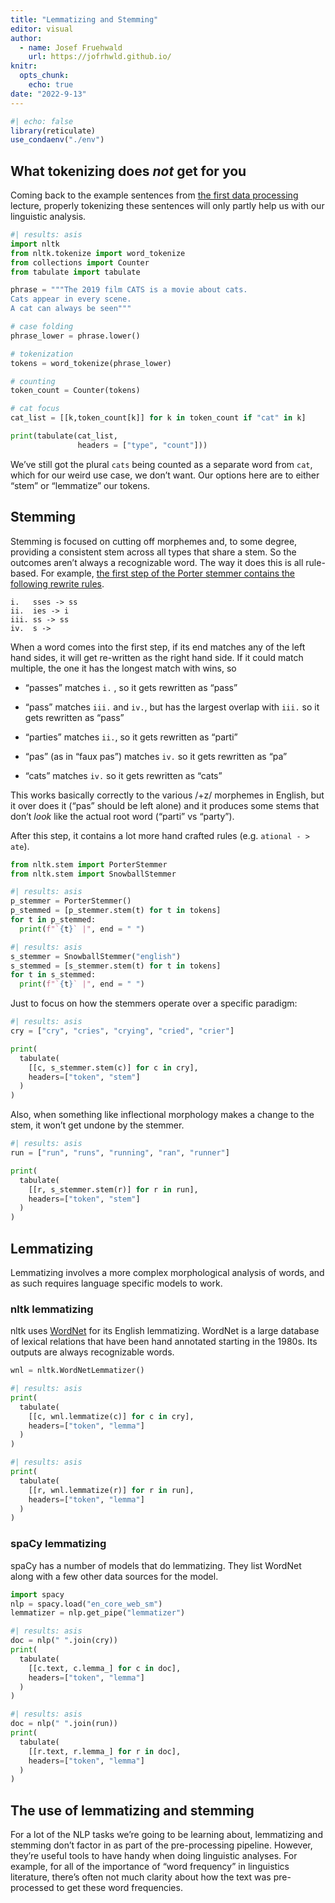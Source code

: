 ```yaml
---
title: "Lemmatizing and Stemming"
editor: visual
author:
  - name: Josef Fruehwald
    url: https://jofrhwld.github.io/
knitr: 
  opts_chunk: 
    echo: true
date: "2022-9-13"
---
```


```r
#| echo: false
library(reticulate)
use_condaenv("./env")
```

## What tokenizing does *not* get for you

Coming back to the example sentences from [the first data processing](../data_processing/index.qmd) lecture, properly tokenizing these sentences will only partly help us with our linguistic analysis.

```python
#| results: asis
import nltk
from nltk.tokenize import word_tokenize
from collections import Counter
from tabulate import tabulate

phrase = """The 2019 film CATS is a movie about cats. 
Cats appear in every scene. 
A cat can always be seen"""

# case folding
phrase_lower = phrase.lower()

# tokenization
tokens = word_tokenize(phrase_lower)

# counting
token_count = Counter(tokens)

# cat focus
cat_list = [[k,token_count[k]] for k in token_count if "cat" in k]

print(tabulate(cat_list,
               headers = ["type", "count"]))
```

We've still got the plural `cats` being counted as a separate word from `cat`, which for our weird use case, we don't want. Our options here are to either "stem" or "lemmatize" our tokens.

## Stemming

Stemming is focused on cutting off morphemes and, to some degree, providing a consistent stem across all types that share a stem. So the outcomes aren't always a recognizable word. The way it does this is all rule-based. For example, [the first step of the Porter stemmer contains the following rewrite rules](https://snowballstem.org/algorithms/porter/stemmer.html).

    i.   sses -> ss
    ii.  ies -> i
    iii. ss -> ss
    iv.  s -> 

When a word comes into the first step, if its end matches any of the left hand sides, it will get re-written as the right hand side. If it could match multiple, the one it has the longest match with wins, so

-   "passes" matches `i.` , so it gets rewritten as "pass"

-   "pass" matches `iii.` and `iv.`, but has the largest overlap with `iii.` so it gets rewritten as "pass"

-   "parties" matches `ii.`, so it gets rewritten as "parti"

-   "pas" (as in "faux pas") matches `iv.` so it gets rewritten as "pa"

-   "cats" matches `iv.` so it gets rewritten as "cats"

This works basically correctly to the various /+z/ morphemes in English, but it over does it ("pas" should be left alone) and it produces some stems that don't *look* like the actual root word ("parti" vs "party").

After this step, it contains a lot more hand crafted rules (e.g. `ational - > ate`).

```python
from nltk.stem import PorterStemmer
from nltk.stem import SnowballStemmer
```

```python
#| results: asis
p_stemmer = PorterStemmer()
p_stemmed = [p_stemmer.stem(t) for t in tokens]
for t in p_stemmed:
  print(f"`{t}` |", end = " ")

```

```python
#| results: asis
s_stemmer = SnowballStemmer("english")
s_stemmed = [s_stemmer.stem(t) for t in tokens]
for t in s_stemmed:
  print(f"`{t}` |", end = " ")

```

Just to focus on how the stemmers operate over a specific paradigm:

```python
#| results: asis
cry = ["cry", "cries", "crying", "cried", "crier"]

print(
  tabulate(
    [[c, s_stemmer.stem(c)] for c in cry],
    headers=["token", "stem"]
  )
)
```

Also, when something like inflectional morphology makes a change to the stem, it won't get undone by the stemmer.

```python
#| results: asis
run = ["run", "runs", "running", "ran", "runner"]

print(
  tabulate(
    [[r, s_stemmer.stem(r)] for r in run],
    headers=["token", "stem"]
  )
)

```

## Lemmatizing

Lemmatizing involves a more complex morphological analysis of words, and as such requires language specific models to work.

### nltk lemmatizing

nltk uses [WordNet](https://wordnet.princeton.edu) for its English lemmatizing. WordNet is a large database of lexical relations that have been hand annotated starting in the 1980s. Its outputs are always recognizable words.

```python
wnl = nltk.WordNetLemmatizer()
```

```python
#| results: asis
print(
  tabulate(
    [[c, wnl.lemmatize(c)] for c in cry],
    headers=["token", "lemma"]
  )
)
```

```python
#| results: asis
print(
  tabulate(
    [[r, wnl.lemmatize(r)] for r in run],
    headers=["token", "lemma"]
  )
)
```

### spaCy lemmatizing

spaCy has a number of models that do lemmatizing. They list WordNet along with a few other data sources for the model.

```python
import spacy
nlp = spacy.load("en_core_web_sm")
lemmatizer = nlp.get_pipe("lemmatizer")
```

```python
#| results: asis
doc = nlp(" ".join(cry))
print(
  tabulate(
    [[c.text, c.lemma_] for c in doc],
    headers=["token", "lemma"]
  )
)
```

```python
#| results: asis
doc = nlp(" ".join(run))
print(
  tabulate(
    [[r.text, r.lemma_] for r in doc],
    headers=["token", "lemma"]
  )
)
```

## The use of lemmatizing and stemming

For a lot of the NLP tasks we're going to be learning about, lemmatizing and stemming don't factor in as part of the pre-processing pipeline. However, they're useful tools to have handy when doing linguistic analyses. For example, for all of the importance of "word frequency" in linguistics literature, there's often not much clarity about how the text was pre-processed to get these word frequencies.
